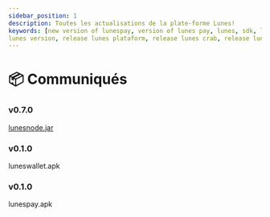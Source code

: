 ```yaml
---
sidebar_position: 1
description: Toutes les actualisations de la plate-forme Lunes!
keywords: [new version of lunespay, version of lunes pay, lunes, sdk, lunes node version, 
lunes version, release lunes plataform, release lunes crab, release lunes pay]
---
```



# 📦 Communiqués

<Tabs>
  <TabItem value="node" label="node" default>
  <h3>v0.7.0</h3>

  [lunesnode.jar](https://github.com/lunes-platform/lunesnode/releases/download/0.0.7/lunesnode-latest.jar)

  </TabItem>
  <TabItem value="wallet" label="wallet" default>
<h3>v0.1.0</h3>

luneswallet.apk

  </TabItem>

  <TabItem value="pay" label="pay" default>
<h3>v0.1.0</h3>

lunespay.apk

  </TabItem>
</Tabs>
